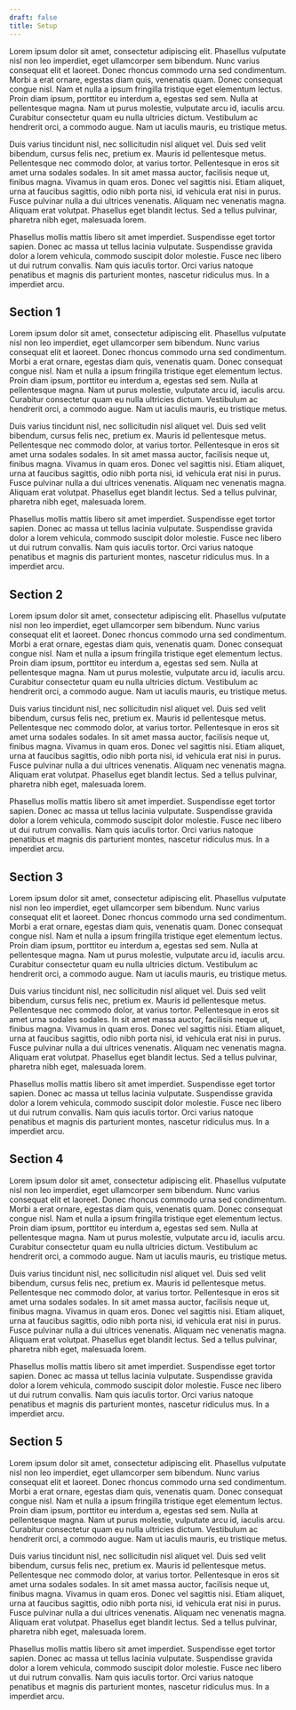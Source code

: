 ```yaml
---
draft: false
title: Setup
---
```


Lorem ipsum dolor sit amet, consectetur adipiscing elit. Phasellus vulputate
nisl non leo imperdiet, eget ullamcorper sem bibendum. Nunc varius consequat
elit et laoreet. Donec rhoncus commodo urna sed condimentum. Morbi a erat
ornare, egestas diam quis, venenatis quam. Donec consequat congue nisl. Nam et
nulla a ipsum fringilla tristique eget elementum lectus. Proin diam ipsum,
porttitor eu interdum a, egestas sed sem. Nulla at pellentesque magna. Nam ut
purus molestie, vulputate arcu id, iaculis arcu. Curabitur consectetur quam eu
nulla ultricies dictum. Vestibulum ac hendrerit orci, a commodo augue. Nam ut
iaculis mauris, eu tristique metus.

Duis varius tincidunt nisl, nec sollicitudin nisl aliquet vel. Duis sed velit
bibendum, cursus felis nec, pretium ex. Mauris id pellentesque metus.
Pellentesque nec commodo dolor, at varius tortor. Pellentesque in eros sit amet
urna sodales sodales. In sit amet massa auctor, facilisis neque ut, finibus
magna. Vivamus in quam eros. Donec vel sagittis nisi. Etiam aliquet, urna at
faucibus sagittis, odio nibh porta nisi, id vehicula erat nisi in purus. Fusce
pulvinar nulla a dui ultrices venenatis. Aliquam nec venenatis magna. Aliquam
erat volutpat. Phasellus eget blandit lectus. Sed a tellus pulvinar, pharetra
nibh eget, malesuada lorem.

Phasellus mollis mattis libero sit amet imperdiet. Suspendisse eget tortor
sapien. Donec ac massa ut tellus lacinia vulputate. Suspendisse gravida dolor a
lorem vehicula, commodo suscipit dolor molestie. Fusce nec libero ut dui rutrum
convallis. Nam quis iaculis tortor. Orci varius natoque penatibus et magnis dis
parturient montes, nascetur ridiculus mus. In a imperdiet arcu.

## Section 1

Lorem ipsum dolor sit amet, consectetur adipiscing elit. Phasellus vulputate
nisl non leo imperdiet, eget ullamcorper sem bibendum. Nunc varius consequat
elit et laoreet. Donec rhoncus commodo urna sed condimentum. Morbi a erat
ornare, egestas diam quis, venenatis quam. Donec consequat congue nisl. Nam et
nulla a ipsum fringilla tristique eget elementum lectus. Proin diam ipsum,
porttitor eu interdum a, egestas sed sem. Nulla at pellentesque magna. Nam ut
purus molestie, vulputate arcu id, iaculis arcu. Curabitur consectetur quam eu
nulla ultricies dictum. Vestibulum ac hendrerit orci, a commodo augue. Nam ut
iaculis mauris, eu tristique metus.

Duis varius tincidunt nisl, nec sollicitudin nisl aliquet vel. Duis sed velit
bibendum, cursus felis nec, pretium ex. Mauris id pellentesque metus.
Pellentesque nec commodo dolor, at varius tortor. Pellentesque in eros sit amet
urna sodales sodales. In sit amet massa auctor, facilisis neque ut, finibus
magna. Vivamus in quam eros. Donec vel sagittis nisi. Etiam aliquet, urna at
faucibus sagittis, odio nibh porta nisi, id vehicula erat nisi in purus. Fusce
pulvinar nulla a dui ultrices venenatis. Aliquam nec venenatis magna. Aliquam
erat volutpat. Phasellus eget blandit lectus. Sed a tellus pulvinar, pharetra
nibh eget, malesuada lorem.

Phasellus mollis mattis libero sit amet imperdiet. Suspendisse eget tortor
sapien. Donec ac massa ut tellus lacinia vulputate. Suspendisse gravida dolor a
lorem vehicula, commodo suscipit dolor molestie. Fusce nec libero ut dui rutrum
convallis. Nam quis iaculis tortor. Orci varius natoque penatibus et magnis dis
parturient montes, nascetur ridiculus mus. In a imperdiet arcu.

## Section 2

Lorem ipsum dolor sit amet, consectetur adipiscing elit. Phasellus vulputate
nisl non leo imperdiet, eget ullamcorper sem bibendum. Nunc varius consequat
elit et laoreet. Donec rhoncus commodo urna sed condimentum. Morbi a erat
ornare, egestas diam quis, venenatis quam. Donec consequat congue nisl. Nam et
nulla a ipsum fringilla tristique eget elementum lectus. Proin diam ipsum,
porttitor eu interdum a, egestas sed sem. Nulla at pellentesque magna. Nam ut
purus molestie, vulputate arcu id, iaculis arcu. Curabitur consectetur quam eu
nulla ultricies dictum. Vestibulum ac hendrerit orci, a commodo augue. Nam ut
iaculis mauris, eu tristique metus.

Duis varius tincidunt nisl, nec sollicitudin nisl aliquet vel. Duis sed velit
bibendum, cursus felis nec, pretium ex. Mauris id pellentesque metus.
Pellentesque nec commodo dolor, at varius tortor. Pellentesque in eros sit amet
urna sodales sodales. In sit amet massa auctor, facilisis neque ut, finibus
magna. Vivamus in quam eros. Donec vel sagittis nisi. Etiam aliquet, urna at
faucibus sagittis, odio nibh porta nisi, id vehicula erat nisi in purus. Fusce
pulvinar nulla a dui ultrices venenatis. Aliquam nec venenatis magna. Aliquam
erat volutpat. Phasellus eget blandit lectus. Sed a tellus pulvinar, pharetra
nibh eget, malesuada lorem.

Phasellus mollis mattis libero sit amet imperdiet. Suspendisse eget tortor
sapien. Donec ac massa ut tellus lacinia vulputate. Suspendisse gravida dolor a
lorem vehicula, commodo suscipit dolor molestie. Fusce nec libero ut dui rutrum
convallis. Nam quis iaculis tortor. Orci varius natoque penatibus et magnis dis
parturient montes, nascetur ridiculus mus. In a imperdiet arcu.

## Section 3

Lorem ipsum dolor sit amet, consectetur adipiscing elit. Phasellus vulputate
nisl non leo imperdiet, eget ullamcorper sem bibendum. Nunc varius consequat
elit et laoreet. Donec rhoncus commodo urna sed condimentum. Morbi a erat
ornare, egestas diam quis, venenatis quam. Donec consequat congue nisl. Nam et
nulla a ipsum fringilla tristique eget elementum lectus. Proin diam ipsum,
porttitor eu interdum a, egestas sed sem. Nulla at pellentesque magna. Nam ut
purus molestie, vulputate arcu id, iaculis arcu. Curabitur consectetur quam eu
nulla ultricies dictum. Vestibulum ac hendrerit orci, a commodo augue. Nam ut
iaculis mauris, eu tristique metus.

Duis varius tincidunt nisl, nec sollicitudin nisl aliquet vel. Duis sed velit
bibendum, cursus felis nec, pretium ex. Mauris id pellentesque metus.
Pellentesque nec commodo dolor, at varius tortor. Pellentesque in eros sit amet
urna sodales sodales. In sit amet massa auctor, facilisis neque ut, finibus
magna. Vivamus in quam eros. Donec vel sagittis nisi. Etiam aliquet, urna at
faucibus sagittis, odio nibh porta nisi, id vehicula erat nisi in purus. Fusce
pulvinar nulla a dui ultrices venenatis. Aliquam nec venenatis magna. Aliquam
erat volutpat. Phasellus eget blandit lectus. Sed a tellus pulvinar, pharetra
nibh eget, malesuada lorem.

Phasellus mollis mattis libero sit amet imperdiet. Suspendisse eget tortor
sapien. Donec ac massa ut tellus lacinia vulputate. Suspendisse gravida dolor a
lorem vehicula, commodo suscipit dolor molestie. Fusce nec libero ut dui rutrum
convallis. Nam quis iaculis tortor. Orci varius natoque penatibus et magnis dis
parturient montes, nascetur ridiculus mus. In a imperdiet arcu.

## Section 4

Lorem ipsum dolor sit amet, consectetur adipiscing elit. Phasellus vulputate
nisl non leo imperdiet, eget ullamcorper sem bibendum. Nunc varius consequat
elit et laoreet. Donec rhoncus commodo urna sed condimentum. Morbi a erat
ornare, egestas diam quis, venenatis quam. Donec consequat congue nisl. Nam et
nulla a ipsum fringilla tristique eget elementum lectus. Proin diam ipsum,
porttitor eu interdum a, egestas sed sem. Nulla at pellentesque magna. Nam ut
purus molestie, vulputate arcu id, iaculis arcu. Curabitur consectetur quam eu
nulla ultricies dictum. Vestibulum ac hendrerit orci, a commodo augue. Nam ut
iaculis mauris, eu tristique metus.

Duis varius tincidunt nisl, nec sollicitudin nisl aliquet vel. Duis sed velit
bibendum, cursus felis nec, pretium ex. Mauris id pellentesque metus.
Pellentesque nec commodo dolor, at varius tortor. Pellentesque in eros sit amet
urna sodales sodales. In sit amet massa auctor, facilisis neque ut, finibus
magna. Vivamus in quam eros. Donec vel sagittis nisi. Etiam aliquet, urna at
faucibus sagittis, odio nibh porta nisi, id vehicula erat nisi in purus. Fusce
pulvinar nulla a dui ultrices venenatis. Aliquam nec venenatis magna. Aliquam
erat volutpat. Phasellus eget blandit lectus. Sed a tellus pulvinar, pharetra
nibh eget, malesuada lorem.

Phasellus mollis mattis libero sit amet imperdiet. Suspendisse eget tortor
sapien. Donec ac massa ut tellus lacinia vulputate. Suspendisse gravida dolor a
lorem vehicula, commodo suscipit dolor molestie. Fusce nec libero ut dui rutrum
convallis. Nam quis iaculis tortor. Orci varius natoque penatibus et magnis dis
parturient montes, nascetur ridiculus mus. In a imperdiet arcu.

## Section 5

Lorem ipsum dolor sit amet, consectetur adipiscing elit. Phasellus vulputate
nisl non leo imperdiet, eget ullamcorper sem bibendum. Nunc varius consequat
elit et laoreet. Donec rhoncus commodo urna sed condimentum. Morbi a erat
ornare, egestas diam quis, venenatis quam. Donec consequat congue nisl. Nam et
nulla a ipsum fringilla tristique eget elementum lectus. Proin diam ipsum,
porttitor eu interdum a, egestas sed sem. Nulla at pellentesque magna. Nam ut
purus molestie, vulputate arcu id, iaculis arcu. Curabitur consectetur quam eu
nulla ultricies dictum. Vestibulum ac hendrerit orci, a commodo augue. Nam ut
iaculis mauris, eu tristique metus.

Duis varius tincidunt nisl, nec sollicitudin nisl aliquet vel. Duis sed velit
bibendum, cursus felis nec, pretium ex. Mauris id pellentesque metus.
Pellentesque nec commodo dolor, at varius tortor. Pellentesque in eros sit amet
urna sodales sodales. In sit amet massa auctor, facilisis neque ut, finibus
magna. Vivamus in quam eros. Donec vel sagittis nisi. Etiam aliquet, urna at
faucibus sagittis, odio nibh porta nisi, id vehicula erat nisi in purus. Fusce
pulvinar nulla a dui ultrices venenatis. Aliquam nec venenatis magna. Aliquam
erat volutpat. Phasellus eget blandit lectus. Sed a tellus pulvinar, pharetra
nibh eget, malesuada lorem.

Phasellus mollis mattis libero sit amet imperdiet. Suspendisse eget tortor
sapien. Donec ac massa ut tellus lacinia vulputate. Suspendisse gravida dolor a
lorem vehicula, commodo suscipit dolor molestie. Fusce nec libero ut dui rutrum
convallis. Nam quis iaculis tortor. Orci varius natoque penatibus et magnis dis
parturient montes, nascetur ridiculus mus. In a imperdiet arcu.
